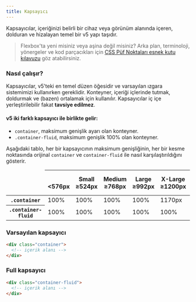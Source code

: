 ```yaml
---
title: Kapsayıcı
---
```


Kapsayıcılar, içeriğinizi belirli bir cihaz veya görünüm alanında içeren, dolduran ve hizalayan temel bir
v5 yapı taşıdır.

> Flexbox'ta yeni misiniz veya aşina değil misiniz? Arka plan, terminoloji, yönergeler ve kod parçacıkları için
[CSS Püf Noktaları esnek kutu kılavuzu](https://css-tricks.com/snippets/css/a-guide-to-flexbox/)
göz atabilirsiniz.

### Nasıl çalışır?

Kapsayıcılar, v5'teki en temel düzen öğesidir ve varsayılan ızgara sistemimizi kullanırken gereklidir.
Konteyner, içeriği içlerinde tutmak, doldurmak ve (bazen) ortalamak için kullanılır.
Kapsayıcılar iç içe yerleştirilebilir fakat <strong>tavsiye edilmez</strong>.

#### v5 iki farklı kapsayıcı ile birlikte gelir:
* <code>container</code>, maksimum genişlik ayarı olan konteyner.
* <code>.container-fluid</code>, maksimum genişlik 100% olan konteyner.

Aşağıdaki tablo, her bir kapsayıcının maksimum genişliğinin, her bir kesme noktasında orijinal 
<code>container</code> ve <code>container-fluid</code> ile nasıl karşılaştırıldığını gösterir.

<div class="table-responsive">
  <table class="mt-1">
    <thead>
      <tr>
        <td></td>
        <th scope="col-auto">
          <span class="d-flex justify-content-center text-nowrap">&nbsp;</span>
          <span class="fw-normal">&lt;576px</span>
        </th>
        <th scope="col-auto">
          <span class="d-flex justify-content-center text-nowrap">Small</span>
          <span class="fw-normal">≥524px</span>
        </th>
        <th scope="col-auto">
          <span class="d-flex justify-content-center text-nowrap">Medium</span>
          <span class="fw-normal">≥768px</span>
        </th>
        <th scope="col-auto">
          <span class="d-flex justify-content-center text-nowrap">Large</span>
          <span class="fw-normal">≥992px</span>
        </th>
        <th scope="col-auto">
          <span class="d-flex justify-content-center text-nowrap">X-Large</span>
          <span class="fw-normal">≥1200px</span>
        </th>
        <th scope="col-auto">
          <span class="d-flex justify-content-center text-nowrap">XX-Large</span>
          <span class="fw-normal">≥1400px</span>
        </th>
      </tr>
    </thead>
    <tbody class="text-center">
      <tr>
        <th scope="row" class="fw-normal"><code>.container</code></th>
        <td class="text-muted">100%</td>
        <td>100%</td>
        <td>100%</td>
        <td>100%</td>
        <td>1170px</td>
        <td>1370px</td>
      </tr>
      <tr>
        <th scope="row" class="fw-normal"><code>.container-fluid</code></th>
        <td class="text-muted">100%</td>
        <td class="text-muted">100%</td>
        <td class="text-muted">100%</td>
        <td class="text-muted">100%</td>
        <td class="text-muted">100%</td>
        <td class="text-muted">100%</td>
      </tr>
    </tbody>
  </table>
</div>

### Varsayılan kapsayıcı

```html title="html"
<div class="container">
  <!-- içerik alanı -->
</div>
```

### Full kapsayıcı

```html title="html"
<div class="container-fluid">
  <!-- içerik alanı -->
</div>
```